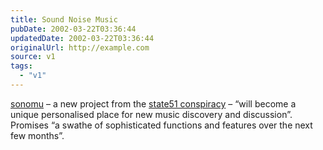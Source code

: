 ```yaml
---
title: Sound Noise Music
pubDate: 2002-03-22T03:36:44
updatedDate: 2002-03-22T03:36:44
originalUrl: http://example.com
source: v1
tags:
  - "v1"
---
```


[sonomu][1] &#8211; a new project from the [state51 conspiracy][2] &#8211; &#8220;will become a unique personalised place for new music discovery and discussion&#8221;. Promises &#8220;a swathe of sophisticated functions and features over the next few months&#8221;.

[1]: http://www.sonomu.net/
[2]: http://www.state51.co.uk/
